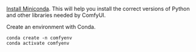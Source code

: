 [Install Miniconda](https://docs.anaconda.com/free/miniconda/index.html#latest-miniconda-installer-links). This will help you install the correct versions of Python and other libraries needed by ComfyUI.

Create an environment with Conda.

```
conda create -n comfyenv
conda activate comfyenv
```
